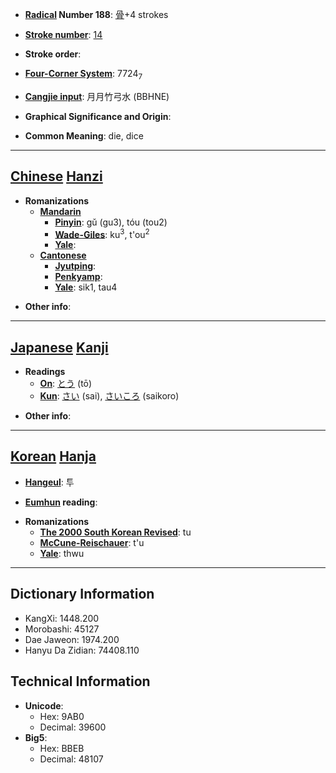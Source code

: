 * '''[[Wiktionary:Chinese radical index| Radical]] Number 188''': [[Wiktionary:Chinese radical index 骨|骨]]+4 strokes

* '''[[Wiktionary:Chinese total strokes index|Stroke number]]''': [[Wiktionary:Chinese total strokes index 14|14]]

* '''Stroke order''': 

* '''[[Wiktionary:Chinese four corner index|Four-Corner System]]''': 7724<sub>7</sub>

* '''[[Wiktionary:Chinese Cangjie index|Cangjie input]]''': 月月竹弓水 (BBHNE)

* '''Graphical Significance and Origin''': 

* '''Common Meaning''': die, dice

----

== [[Chinese]] [[Hanzi]] ==

* '''Romanizations'''
** '''[[Mandarin]]'''
*** '''[[Pinyin]]''': gǔ (gu3), tóu (tou2)
*** '''[[Wade-Giles]]''': ku<sup>3</sup>, t'ou<sup>2</sup>
*** '''[[Yale]]''': 
** '''[[Cantonese]]'''
*** '''[[Jyutping]]''':
*** '''[[Penkyamp]]''': 
*** '''[[Yale]]''': sik1, tau4

* '''Other info''': 

----

== [[Japanese]] [[Kanji]] ==

* '''Readings'''
** '''[[On]]''': [[とう]] (tō)
** '''[[Kun]]''': [[さい]] (sai), [[さいころ]] (saikoro)

* '''Other info''':  

----

== [[Korean]] [[Hanja]] ==

* '''[[Hangeul]]''': 투

* '''[[Eumhun]] reading''': 

* '''Romanizations'''
** '''[[The 2000 South Korean Revised Romanization|The 2000 South Korean Revised]]''': tu
** '''[[McCune-Reischauer]]''': t'u
** '''[[Yale]]''': thwu

----

== Dictionary Information ==

* KangXi: 1448.200
* Morobashi: 45127
* Dae Jaweon: 1974.200
* Hanyu Da Zidian: 74408.110

== Technical Information ==

* '''Unicode''':
** Hex: 9AB0
** Decimal: 39600
* '''Big5''':
** Hex: BBEB
** Decimal: 48107